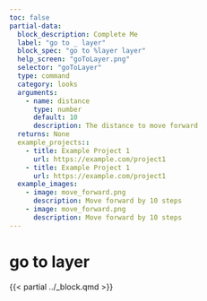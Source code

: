 ```yaml
---
toc: false
partial-data:
  block_description: Complete Me
  label: "go to _ layer"
  block_spec: "go to %layer layer"
  help_screen: "goToLayer.png"
  selector: "goToLayer"
  type: command
  category: looks
  arguments:
    - name: distance
      type: number
      default: 10
      description: The distance to move forward
  returns: None
  example_projects::
    - title: Example Project 1
      url: https://example.com/project1
    - title: Example Project 1
      url: https://example.com/project1
  example_images:
    - image: move_forward.png
      description: Move forward by 10 steps
    - image: move_forward.png
      description: Move forward by 10 steps
---
```


# go to  layer {.unnumbered}

{{< partial ../_block.qmd >}}
